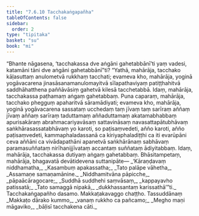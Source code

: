 ```yaml
---
title: "7.6.10 Tacchakaṅgapañha"
tableOfContents: false
sidebar:
  order: 2
type: "tipitaka"
basket: "su"
book: "mi"
---
```



<DynamicBreadcrumb />

<Division number="284" book="mi">

<Paragraph number="1978" book="mi">
“Bhante nāgasena, ‘tacchakassa dve aṅgāni gahetabbānī’ti yaṃ vadesi, katamāni tāni dve aṅgāni gahetabbānī”ti? “Yathā, mahārāja, tacchako kāḷasuttaṃ anulometvā rukkhaṃ tacchati; evameva kho, mahārāja, yoginā yogāvacarena jinasāsanamanulomayitvā sīlapathaviyaṃ patiṭṭhahitvā saddhāhatthena paññāvāsiṃ gahetvā kilesā tacchetabbā. Idaṃ, mahārāja, tacchakassa paṭhamaṃ aṅgaṃ gahetabbaṃ.
</Paragraph>

<Paragraph number="1979" book="mi">
Puna caparaṃ, mahārāja, tacchako phegguṃ apaharitvā sāramādiyati; evameva kho, mahārāja, yoginā yogāvacarena sassataṃ ucchedaṃ taṃ jīvaṃ taṃ sarīraṃ aññaṃ jīvaṃ aññaṃ sarīraṃ taduttamaṃ aññaduttamaṃ akatamabhabbaṃ apurisakāraṃ abrahmacariyavāsaṃ sattavināsaṃ navasattapātubhāvaṃ saṅkhārasassatabhāvaṃ yo karoti, so paṭisaṃvedeti, añño karoti, añño paṭisaṃvedeti, kammaphaladassanā ca kiriyaphaladiṭṭhi ca iti evarūpāni ceva aññāni ca vivādapathāni apanetvā saṅkhārānaṃ sabhāvaṃ paramasuññataṃ nirīhanijjīvataṃ accantaṃ suññataṃ ādiyitabbaṃ. Idaṃ, mahārāja, tacchakassa dutiyaṃ aṅgaṃ gahetabbaṃ. Bhāsitampetaṃ, mahārāja, bhagavatā devātidevena suttanipāte—
</Paragraph>

<Paragraph number="1980" type="verses" book="mi">
_‘Kāraṇḍavaṃ niddhamatha,_  
_Kasambuṃ apakassatha;_  
_Tato palāpe vāhetha,_  
_Assamaṇe samaṇamānine._  

</Paragraph>

<Paragraph number="1981" type="verses" book="mi">
_Niddhamitvāna pāpicche,_  
_pāpaācāragocare;_  
_Suddhā suddhehi saṃvāsaṃ,_  
_kappayavho patissatā;_  
_Tato samaggā nipakā,_  
_dukkhassantaṃ karissathā’”ti._  


</Paragraph>
</Division>

<Paragraph number="1982" type="center" book="mi">
Tacchakaṅgapañho dasamo.



</Paragraph>

<Paragraph number="1983" type="center" book="mi">
Makkaṭakavaggo chaṭṭho.



</Paragraph>

<Paragraph number="1984" type="center" book="mi">
Tassuddānaṃ


</Paragraph>

<Paragraph number="1985" type="verses" book="mi">
_Makkaṭo dārako kummo,_  
_vanaṃ rukkho ca pañcamo;_  
_Megho maṇi māgaviko,_  
_bāḷisī tacchakena cāti._
</Paragraph>